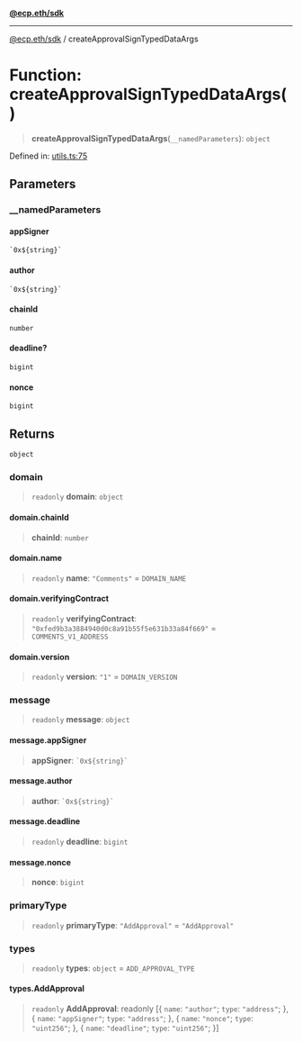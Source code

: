 [**@ecp.eth/sdk**](/sdk-reference/default/index.mdx)

***

[@ecp.eth/sdk](/sdk-reference/default/index.mdx) / createApprovalSignTypedDataArgs

# Function: createApprovalSignTypedDataArgs()

> **createApprovalSignTypedDataArgs**(`__namedParameters`): `object`

Defined in: [utils.ts:75](https://github.com/ecp-eth/comments-monorepo/blob/main/packages/sdk/src/utils.ts#L75)

## Parameters

### \_\_namedParameters

#### appSigner

`` `0x${string}` ``

#### author

`` `0x${string}` ``

#### chainId

`number`

#### deadline?

`bigint`

#### nonce

`bigint`

## Returns

`object`

### domain

> `readonly` **domain**: `object`

#### domain.chainId

> **chainId**: `number`

#### domain.name

> `readonly` **name**: `"Comments"` = `DOMAIN_NAME`

#### domain.verifyingContract

> `readonly` **verifyingContract**: `"0xfed9b3a3884940d0c8a91b55f5e631b33a84f669"` = `COMMENTS_V1_ADDRESS`

#### domain.version

> `readonly` **version**: `"1"` = `DOMAIN_VERSION`

### message

> `readonly` **message**: `object`

#### message.appSigner

> **appSigner**: `` `0x${string}` ``

#### message.author

> **author**: `` `0x${string}` ``

#### message.deadline

> `readonly` **deadline**: `bigint`

#### message.nonce

> **nonce**: `bigint`

### primaryType

> `readonly` **primaryType**: `"AddApproval"` = `"AddApproval"`

### types

> `readonly` **types**: `object` = `ADD_APPROVAL_TYPE`

#### types.AddApproval

> `readonly` **AddApproval**: readonly \[\{ `name`: `"author"`; `type`: `"address"`; \}, \{ `name`: `"appSigner"`; `type`: `"address"`; \}, \{ `name`: `"nonce"`; `type`: `"uint256"`; \}, \{ `name`: `"deadline"`; `type`: `"uint256"`; \}\]
